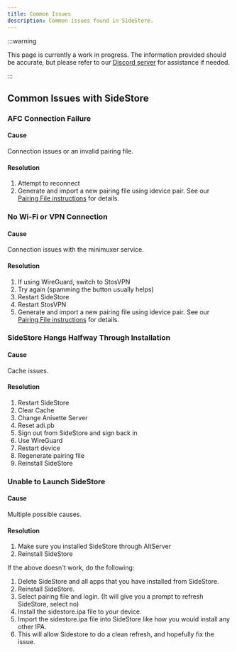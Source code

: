 ```yaml
---
title: Common Issues
description: Common issues found in SideStore.
---
```


:::warning

This page is currently a work in progress. The information provided should be accurate, but please refer to our [Discord server](https://discord.com/invite/sidestore) for assistance if needed.

:::

## Common Issues with SideStore

### AFC Connection Failure
#### Cause
Connection issues or an invalid pairing file.
#### Resolution
1. Attempt to reconnect
2. Generate and import a new pairing file using idevice pair. See our [Pairing File instructions](/docs/installation/pairing-file) for details.

### No Wi-Fi or VPN Connection
#### Cause
Connection issues with the minimuxer service.
#### Resolution
1. If using WireGuard, switch to StosVPN
2. Try again (spamming the button usually helps)
3. Restart SideStore
4. Restart StosVPN
5. Generate and import a new pairing file using idevice pair. See our [Pairing File instructions](/docs/installation/pairing-file) for details.

### SideStore Hangs Halfway Through Installation
#### Cause
Cache issues.
#### Resolution
1. Restart SideStore
2. Clear Cache
3. Change Anisette Server
4. Reset adi.pb
5. Sign out from SideStore and sign back in
6. Use WireGuard
7. Restart device
8. Regenerate pairing file
9. Reinstall SideStore

### Unable to Launch SideStore
#### Cause
Multiple possible causes.
#### Resolution
1. Make sure you installed SideStore through AltServer
2. Reinstall SideStore

If the above doesn't work, do the following:

1. Delete SideStore and all apps that you have installed from SideStore.
2. Reinstall SideStore.
3. Select pairing file and login. (It will give you a prompt to refresh SideStore, select no)
4. Install the sidestore.ipa file to your device.
5. Import the sidestore.ipa file into SideStore like how you would install any other IPA.
6. This will allow Sidestore to do a clean refresh, and hopefully fix the issue.


